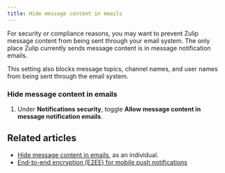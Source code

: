 ```yaml
---
title: Hide message content in emails
---
```




<AdminOnly />

For security or compliance reasons, you may want to prevent Zulip message
content from being sent through your email system. The only place Zulip
currently sends message content is in message notification emails.

This setting also blocks message topics, channel names, and user names from
being sent through the email system.

### Hide message content in emails

<FlattenedSteps>
  <NavigationSteps target="settings/organization-settings" />

  1. Under **Notifications security**, toggle
     **Allow message content in message notification emails**.
</FlattenedSteps>

## Related articles

* [Hide message content in emails](/help/email-notifications#hide-message-content),
  as an individual.
* [End-to-end encryption (E2EE) for mobile push notifications](/help/mobile-notifications#end-to-end-encryption-e2ee-for-mobile-push-notifications)

